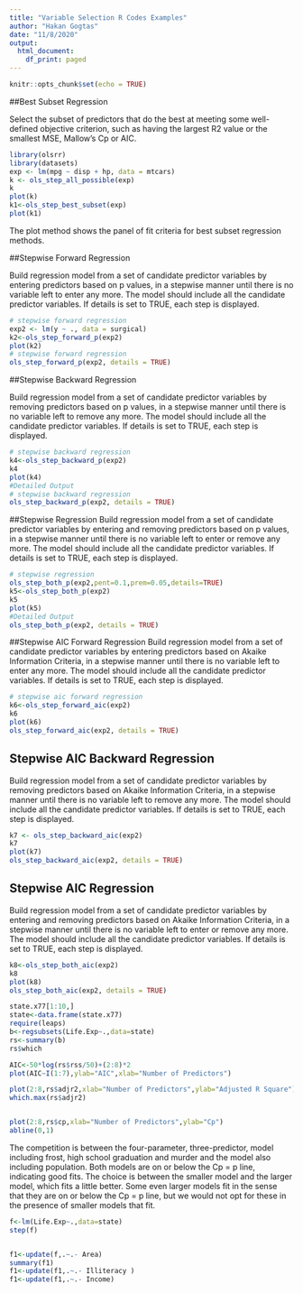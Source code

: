 ```yaml
---
title: "Variable Selection R Codes Examples"
author: "Hakan Gogtas"
date: "11/8/2020"
output:
  html_document:
    df_print: paged
---
```


```r
knitr::opts_chunk$set(echo = TRUE)
```

##Best Subset Regression

Select the subset of predictors that do the best at meeting some well-defined objective criterion, 
such as having the largest R2 value or the smallest MSE, Mallow’s Cp or AIC.

```r
library(olsrr)
library(datasets)
exp <- lm(mpg ~ disp + hp, data = mtcars)
k <- ols_step_all_possible(exp)
k
plot(k)
k1<-ols_step_best_subset(exp)
plot(k1)
```

The plot method shows the panel of fit criteria for best subset regression methods.

##Stepwise Forward Regression

Build regression model from a set of candidate predictor variables by entering predictors based on p values, in a stepwise manner until there is no variable left to enter any more. The model should include all the candidate predictor variables. If details is set to TRUE, each step is displayed.

```r
# stepwise forward regression
exp2 <- lm(y ~ ., data = surgical)
k2<-ols_step_forward_p(exp2)
plot(k2)
# stepwise forward regression
ols_step_forward_p(exp2, details = TRUE)
```

##Stepwise Backward Regression

Build regression model from a set of candidate predictor variables by removing predictors based on p values, in a stepwise manner until there is no variable left to remove any more. The model should include all  the candidate predictor variables. If details is set to TRUE, each step is displayed.


```r

# stepwise backward regression
k4<-ols_step_backward_p(exp2)
k4
plot(k4)
#Detailed Output
# stepwise backward regression
ols_step_backward_p(exp2, details = TRUE)
```

##Stepwise Regression
Build regression model from a set of candidate predictor variables by entering and removing predictors based on p values, in a stepwise manner until there is no variable left to enter or remove any more. The model should include all 
the candidate predictor variables. If details is set to TRUE, each step is displayed.

```r

# stepwise regression
ols_step_both_p(exp2,pent=0.1,prem=0.05,details=TRUE)
k5<-ols_step_both_p(exp2)
k5
plot(k5)
#Detailed Output
ols_step_both_p(exp2, details = TRUE)
```

##Stepwise AIC Forward Regression
Build regression model from a set of candidate predictor variables by entering predictors based on Akaike Information Criteria, 
in a stepwise manner until there is no variable left to enter any more. The model should include all the candidate predictor 
variables. If details is set to TRUE, each step is displayed.

```r
# stepwise aic forward regression
k6<-ols_step_forward_aic(exp2)
k6
plot(k6)
ols_step_forward_aic(exp2, details = TRUE)
```

## Stepwise AIC Backward Regression
Build regression model from a set of candidate predictor variables by removing predictors based on Akaike Information Criteria,
in a stepwise manner until there is no variable left to remove any more. The model should include all the candidate predictor variables. If details is set to TRUE, each step is displayed.


```r
k7 <- ols_step_backward_aic(exp2)
k7
plot(k7)
ols_step_backward_aic(exp2, details = TRUE)
```


## Stepwise AIC Regression
Build regression model from a set of candidate predictor variables by entering and removing predictors based on Akaike Information Criteria, 
in a stepwise manner until there is no variable left to enter or remove any more. The model should include all the candidate predictor variables. 
If details is set to TRUE, each step is displayed.


```r
k8<-ols_step_both_aic(exp2)
k8
plot(k8)
ols_step_both_aic(exp2, details = TRUE)
```



```r
state.x77[1:10,]
state<-data.frame(state.x77)
require(leaps)
b<-regsubsets(Life.Exp~.,data=state)
rs<-summary(b)
rs$which

AIC<-50*log(rs$rss/50)+(2:8)*2
plot(AIC~I(1:7),ylab="AIC",xlab="Number of Predictors")

plot(2:8,rs$adjr2,xlab="Number of Predictors",ylab="Adjusted R Square")
which.max(rs$adjr2)


plot(2:8,rs$cp,xlab="Number of Predictors",ylab="Cp")
abline(0,1)
```

The competition is between the four-parameter, three-predictor, model including frost, 
high school graduation and murder and the model also including population. 
Both models are on or below the Cp = p line, indicating good fits. 
The choice is between the smaller model and the larger model, which fits a little better. 
Some even larger models fit in the sense that they are on or below the Cp = p line, but 
we would not opt for these in the presence of smaller models that fit.



```r
f<-lm(Life.Exp~.,data=state)
step(f)


f1<-update(f,.~.- Area)
summary(f1)
f1<-update(f1,.~.- Illiteracy )
f1<-update(f1,.~.- Income)
```


